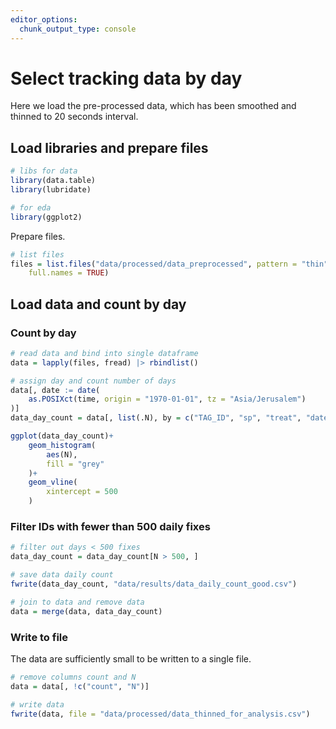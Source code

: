 ```yaml
---
editor_options: 
  chunk_output_type: console
---
```


# Select tracking data by day

Here we load the pre-processed data, which has been smoothed and thinned to 20 seconds interval.

## Load libraries and prepare files

```r
# libs for data
library(data.table)
library(lubridate)

# for eda
library(ggplot2)
```

Prepare files.

```r
# list files
files = list.files("data/processed/data_preprocessed", pattern = "thin", 
    full.names = TRUE)
```

## Load data and count by day

### Count by day

```r
# read data and bind into single dataframe
data = lapply(files, fread) |> rbindlist()

# assign day and count number of days
data[, date := date(
    as.POSIXct(time, origin = "1970-01-01", tz = "Asia/Jerusalem")
)]
data_day_count = data[, list(.N), by = c("TAG_ID", "sp", "treat", "date")]
```

```r
ggplot(data_day_count)+
    geom_histogram(
        aes(N),
        fill = "grey"
    )+
    geom_vline(
        xintercept = 500
    )
```

### Filter IDs with fewer than 500 daily fixes

```r
# filter out days < 500 fixes
data_day_count = data_day_count[N > 500, ]

# save data daily count
fwrite(data_day_count, "data/results/data_daily_count_good.csv")

# join to data and remove data
data = merge(data, data_day_count)
```

### Write to file

The data are sufficiently small to be written to a single file.

```r
# remove columns count and N
data = data[, !c("count", "N")]

# write data
fwrite(data, file = "data/processed/data_thinned_for_analysis.csv")
```
